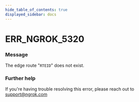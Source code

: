 ```yaml
---
hide_table_of_contents: true
displayed_sidebar: docs
---
```



# ERR_NGROK_5320

### Message
The edge route "`RTEID`" does not exist.

<ErrorDetails error='err_ngrok_5320' />


### Further help
If you're having trouble resolving this error, please reach out to [support@ngrok.com](mailto:support@ngrok.com?subject=Help%20with%20ERR_NGROK_5320)


